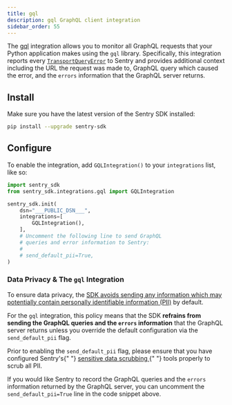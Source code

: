 ```yaml
---
title: gql
description: gql GraphQL client integration
sidebar_order: 55
---
```


The [gql](https://gql.readthedocs.io/en/stable/) integration allows you to monitor all GraphQL requests that your Python application makes using the `gql` library. Specifically, this integration reports every [`TransportQueryError`](https://gql.readthedocs.io/en/latest/modules/transport_exceptions.html#gql.transport.exceptions.TransportQueryError) to Sentry and provides additional context including the URL the request was made to, GraphQL query which caused the error, and the `errors` information that the GraphQL server returns.

## Install

Make sure you have the latest version of the Sentry SDK installed:

```bash
pip install --upgrade sentry-sdk
```

## Configure

To enable the integration, add `GQLIntegration()` to your `integrations` list, like so:

<SignInNote />

```python
import sentry_sdk
from sentry_sdk.integrations.gql import GQLIntegration

sentry_sdk.init(
    dsn="___PUBLIC_DSN___",
    integrations=[
        GQLIntegration(),
    ],
    # Uncomment the following line to send GraphQL
    # queries and error information to Sentry:
    #
    # send_default_pii=True,
)
```

### Data Privacy & The `gql` Integration

To ensure data privacy, the [SDK avoids sending any information which may potentially contain personally identifiable information (PII)](/platforms/python/configuration/options/#send-default-pii) by default.

For the `gql` integration, this policy means that the SDK **refrains from sending the GraphQL queries and the `errors` information** that the GraphQL server returns unless you override the default configuration via the `send_default_pii` flag.

<Alert level="warning">
  Prior to enabling the <code>send_default_pii</code> flag, please ensure that
  you have configured Sentry's{" "}
  <a href="/platforms/python/data-management/sensitive-data/">
    sensitive data scrubbing
  </a>{" "}
  tools properly to scrub all PII.
</Alert>

If you would like Sentry to record the GraphQL queries and the `errors` information returned by the GraphQL server, you can uncomment the `send_default_pii=True` line in the code snippet above.
